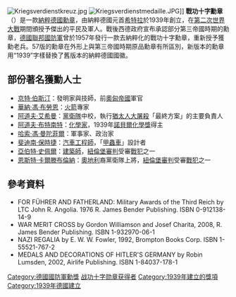 [[Image:Kriegsverdienstkreuz.jpg|thumb]]
[[Image:Kriegsverdienstmedaille.JPG|thumb]]]]
'''戰功十字勳章'''（{{lang|de|'''Kriegsverdienstkreuz'''}}）是一款[[納粹德國|納粹德國]][[勳章|勳章]]，由納粹德國元首[[希特拉|希特拉]]於1939年創立，在[[第二次世界大戰|第二次世界大戰]]期間頒授予傑出的平民及軍人。戰後西德政府宣布承認部分第三帝國時期的勳章，[[德國聯邦國防軍|德國聯邦國防軍]]曾於1957年發行一款去納粹化的戰功十字勳章，重新授予獲勳老兵。57版的勳章在外形上與第三帝國時期原品勳章有所區別，新版本的勳章用“1939”字樣替換了舊版本的納粹德國國徽。

==部份著名獲勳人士==
*[[京特·伯斯汀|京特·伯斯汀]]：發明家與技師，前[[奧匈帝國|奧匈帝國]]軍官
* [[華納·馮·布勞恩|華納·馮·布勞恩]]：[[火箭|火箭]]專家
* [[阿道夫·艾希曼|阿道夫·艾希曼]]：[[黨衛隊|黨衛隊]]中校，執行[[猶太人大屠殺|猶太人大屠殺]]「最終方案」的主要負責人
* [[阿道夫·布特南特|阿道夫·布特南特]]：[[化學家|化學家]]，1939年[[諾貝爾化學獎|諾貝爾化學獎]]得主
* [[哈索·馮·曼陀菲爾|哈索·馮·曼陀菲爾]]：軍事家、政治家
* [[斐迪南·保時捷|斐迪南·保時捷]]：[[汽車|汽車]][[工程師|工程師]]，「[[甲蟲車|甲蟲車]]」設計者
* [[亞伯特·史佩爾|亞伯特·史佩爾]]：[[建築師|建築師]]，[[紐倫堡審判|紐倫堡審判]]受審[[戰犯|戰犯]]之一
* [[恩斯特·卡爾滕布倫納|恩斯特·卡爾滕布倫納]]：[[奧地利|奧地利]]裔黨衛隊上將，[[紐倫堡審判|紐倫堡審判]]受審[[戰犯|戰犯]]之一

==參考資料==
*FOR FÜHRER AND FATHERLAND: Military Awards of the Third Reich by LTC John R. Angolia. 1976 R. James Bender Publishing. ISBN 0-912138-14-9
*WAR MERIT CROSS by Gordon Williamson and Josef Charita, 2008, R. James Bender Publishing. ISBN 1-932970-06-1
*NAZI REGALIA by E. W. W. Fowler, 1992, Brompton Books Corp.  ISBN 1-55521-767-2
*MEDALS AND DECORATIONS OF HITLER'S GERMANY by Robin Lumsden, 2002, Airlife Publishing. ISBN 1-84037-178-1

{{納粹德國軍事勳獎}}
[[Category:德國國防軍勳獎|Category:德國國防軍勳獎]]
[[Category:战功十字勋章获得者|]]
[[Category:1939年建立的獎項|Category:1939年建立的獎項]]
[[Category:1939年德國建立|Category:1939年德國建立]]